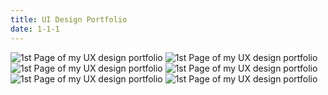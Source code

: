```yaml
---
title: UI Design Portfolio
date: 1-1-1
---
```

![1st Page of my UX design portfolio](./page01.jpg)
![1st Page of my UX design portfolio](./page02.jpg)
![1st Page of my UX design portfolio](./page03.jpg)
![1st Page of my UX design portfolio](./page04.jpg)
![1st Page of my UX design portfolio](./page05.jpg)
![1st Page of my UX design portfolio](./page06.jpg)

